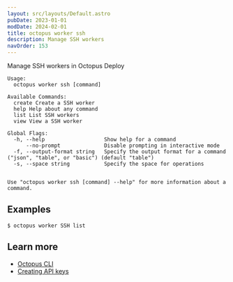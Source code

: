 ```yaml
---
layout: src/layouts/Default.astro
pubDate: 2023-01-01
modDate: 2024-02-01
title: octopus worker ssh
description: Manage SSH workers
navOrder: 153
---
```


Manage SSH workers in Octopus Deploy

```
Usage:
  octopus worker ssh [command]

Available Commands:
  create Create a SSH worker
  help Help about any command
  list List SSH workers
  view View a SSH worker

Global Flags:
  -h, --help                   Show help for a command
      --no-prompt              Disable prompting in interactive mode
  -f, --output-format string   Specify the output format for a command ("json", "table", or "basic") (default "table")
  -s, --space string           Specify the space for operations


Use "octopus worker ssh [command] --help" for more information about a command.
```

## Examples

<SamplesInstance />

```
$ octopus worker SSH list

```

## Learn more

- [Octopus CLI](/docs/octopus-rest-api/cli)
- [Creating API keys](/docs/octopus-rest-api/how-to-create-an-api-key)
